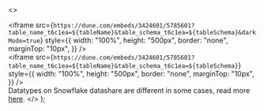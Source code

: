   <>
    <div className="hidden dark:block">
      <iframe
        src={`https://dune.com/embeds/3424601/5785601?table_name_t6c1ea=${tableName}&table_schema_t6c1ea=${tableSchema}&darkMode=true`}
        style={{
          width: "100%",
          height: "500px",
          border: "none",
          marginTop: "10px",
        }}
      />
    </div>
    <div className="dark:hidden">
      <iframe
        src={`https://dune.com/embeds/3424601/5785601?table_name_t6c1ea=${tableName}&table_schema_t6c1ea=${tableSchema}`}
        style={{
          width: "100%",
          height: "500px",
          border: "none",
          marginTop: "10px",
        }}
      />
    </div>
    <Info> Datatypes on Snowflake datashare are different in some cases, read more <a href="/datashare/datashare#datatypes">here</a>.  </Info>
  </>
);
